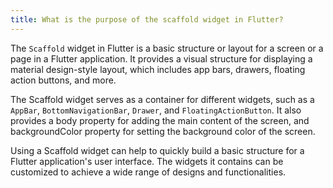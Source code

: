 ```yaml
---
title: What is the purpose of the scaffold widget in Flutter?
---
```


The `Scaffold` widget in Flutter is a basic structure or layout for a screen or a page in a Flutter application. It provides a visual structure for displaying a material design-style layout, which includes app bars, drawers, floating action buttons, and more.

The Scaffold widget serves as a container for different widgets, such as a `AppBar`, `BottomNavigationBar`, `Drawer`, and `FloatingActionButton`. It also provides a body property for adding the main content of the screen, and backgroundColor property for setting the background color of the screen.

Using a Scaffold widget can help to quickly build a basic structure for a Flutter application's user interface. The widgets it contains can be customized to achieve a wide range of designs and functionalities.
